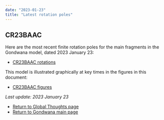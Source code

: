 ```yaml
---
date: "2023-01-23"
title: "Latest rotation poles"
---
```


## CR23BAAC

Here are the most recent finite rotation poles for the main fragments in the Gondwana model, dated 2023 January 23:

* [CR23BAAC rotations](http://www.reeves.nl/upload/CR23BAAC.pdf)

This model is illustrated graphically at key times in the figures in this document:
* [CR23BAAC figures](http://www.reeves.nl/upload/CR3BAAC-figures.pdf)

*Last update: 2023 January 23*

* [Return to Global Thoughts page](../other-material)
* [Return to Gondwana main page](../../gondwana)
